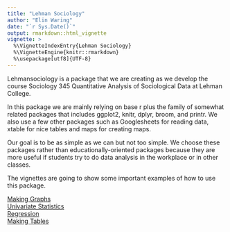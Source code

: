 ```yaml
---
title: "Lehman Sociology"
author: "Elin Waring"
date: "`r Sys.Date()`"
output: rmarkdown::html_vignette
vignette: >
  %\VignetteIndexEntry{Lehman Sociology}
  %\VignetteEngine{knitr::rmarkdown}
  %\usepackage[utf8]{UTF-8}
---
```


Lehmansociology is a package that we are creating as we develop the course Sociology 345
Quantitative Analysis of Sociological Data at Lehman College.

In this package we are mainly relying on base r plus the family of somewhat related
packages that includes ggplot2, knitr, dplyr, broom, and printr. We also use a few other
packages such as Googlesheets for reading data, xtable for nice tables and maps for 
creating maps. 

Our goal is to be as simple as we can but not too simple.  We choose these packages rather
than educationally-oriented packages because they are more useful if students try to
do data analysis in the workplace or in other classes. 

The vignettes are going to show some important examples of how to use this package.

[Making Graphs](http:makinggraphs)  
[Univariate Statistics](http:univariatestatistics)  
[Regression](http:regressionanalysis)  
[Making Tables](makingtables)  


